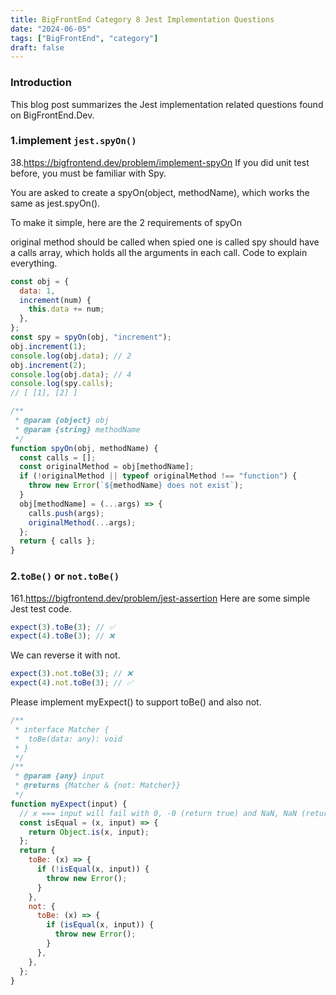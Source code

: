 ```yaml
---
title: BigFrontEnd Category 8 Jest Implementation Questions
date: "2024-06-05"
tags: ["BigFrontEnd", "category"]
draft: false
---
```


### Introduction

This blog post summarizes the Jest implementation related questions found on BigFrontEnd.Dev.

<TOCInline toc={props.toc} exclude="Introduction" />

### 1.implement `jest.spyOn()`

38.https://bigfrontend.dev/problem/implement-spyOn
If you did unit test before, you must be familiar with Spy.

You are asked to create a spyOn(object, methodName), which works the same as jest.spyOn().

To make it simple, here are the 2 requirements of spyOn

original method should be called when spied one is called
spy should have a calls array, which holds all the arguments in each call.
Code to explain everything.

```js
const obj = {
  data: 1,
  increment(num) {
    this.data += num;
  },
};
const spy = spyOn(obj, "increment");
obj.increment(1);
console.log(obj.data); // 2
obj.increment(2);
console.log(obj.data); // 4
console.log(spy.calls);
// [ [1], [2] ]
```

```js
/**
 * @param {object} obj
 * @param {string} methodName
 */
function spyOn(obj, methodName) {
  const calls = [];
  const originalMethod = obj[methodName];
  if (!originalMethod || typeof originalMethod !== "function") {
    throw new Error(`${methodName} does not exist`);
  }
  obj[methodName] = (...args) => {
    calls.push(args);
    originalMethod(...args);
  };
  return { calls };
}
```

### 2.`toBe()` or `not.toBe()`

161.https://bigfrontend.dev/problem/jest-assertion
Here are some simple Jest test code.

```js
expect(3).toBe(3); // ✅
expect(4).toBe(3); // ❌
```

We can reverse it with not.

```js
expect(3).not.toBe(3); // ❌
expect(4).not.toBe(3); // ✅
```

Please implement myExpect() to support toBe() and also not.

```js
/**
 * interface Matcher {
 *  toBe(data: any): void
 * }
 */
/**
 * @param {any} input
 * @returns {Matcher & {not: Matcher}}
 */
function myExpect(input) {
  // x === input will fail with 0, -0 (return true) and NaN, NaN (return false)
  const isEqual = (x, input) => {
    return Object.is(x, input);
  };
  return {
    toBe: (x) => {
      if (!isEqual(x, input)) {
        throw new Error();
      }
    },
    not: {
      toBe: (x) => {
        if (isEqual(x, input)) {
          throw new Error();
        }
      },
    },
  };
}
```
